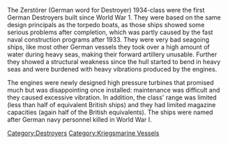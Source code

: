 The Zerstörer (German word for Destroyer) 1934-class were the first German Destroyers built since World War 1. They were based on the same design principals as the torpedo boats, as those ships showed some serious problems after completion, which was partly caused by the fast naval construction programs after 1933.  They were very bad seagoing ships, like most other German vessels they took over a high amount of water during heavy seas, making their forward artillery unusable. Further they showed a structural weakness since the hull started to bend in heavy seas and were burdened with heavy vibrations produced by the engines.

The engines were newly designed high pressure turbines that promised much but was disappointing once installed: maintenance was difficult and they caused excessive vibration. In addition, the class' range was limited (less than half of equivalent British ships) and they had limited magazine capacities (again half of the British equivalents). The ships were named after German navy personnel killed in World War I.
[[Category:Destroyers]]
[[Category:Kriegsmarine Vessels]]